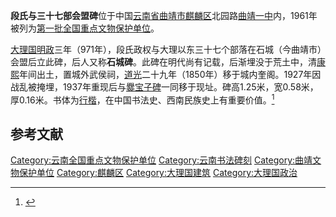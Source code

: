 {{coord|25|29|32|N|103|47|53|E|display=title|scale:10000}}
{{文物保护单位
| 级别 = 全国
| 名称 = 段氏与三十七部会盟碑
| 图片 = 
| 所在 = [[云南省|云南省]][[曲靖市|曲靖市]]
| 分类 = 石刻及其他
| 时代 =大理国
| 编号 = [[第一批全国重点文物保护单位|第一批]]第129项
| 登录 = 1961年3月4日
}}
'''段氏与三十七部会盟碑'''位于中国[[云南省|云南省]][[曲靖市|曲靖市]][[麒麟区|麒麟区]]北园路[[曲靖市第一中学|曲靖一中]]内，1961年被列为[[第一批全国重点文物保护单位|第一批全国重点文物保护单位]]。

[[大理国|大理国]][[明政_(大理)|明政]]三年（971年），段氏政权与大理以东三十七个部落在石城（今曲靖市）会盟后立此碑，后人又称'''石城碑'''。此碑在明代尚有记载，后渐埋没于荒土中，清[[康熙|康熙]]年间出土，置城外武侯祠，[[道光|道光]]二十九年（1850年）移于城内奎阁。1927年因战乱被掩埋，1937年重现后与[[爨宝子碑|爨宝子碑]]一同移于现址。碑高1.25米，宽0.58米，厚0.16米。书体为[[行楷|行楷]]，在中国书法史、西南民族史上有重要价值。<ref>{{Cite book |title=全国重点文物保护单位·第一至第五批·第Ⅲ卷 |publisher=文物出版社 |year=2004 |isbn=7-5010-1525-2 |pages=230 }}</ref>

==参考文献==
{{reflist}}

{{云南全国重点文物保护单位}}

{{DEFAULTSORT:Duan}}
[[Category:云南全国重点文物保护单位|Category:云南全国重点文物保护单位]]
[[Category:云南书法碑刻|Category:云南书法碑刻]]
[[Category:曲靖文物保护单位|Category:曲靖文物保护单位]]
[[Category:麒麟区|Category:麒麟区]]
[[Category:大理国建筑|Category:大理国建筑]]
[[Category:大理国政治|Category:大理国政治]]